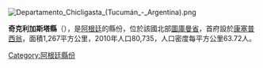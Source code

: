 [[Image:Departamento_Chicligasta_(Tucumán_-_Argentina).png|right]]
{{Coord|27|20|45|S|65|35|34|W|display=title}}

'''奇克利加斯塔縣'''（{{lang-es|Departamento Chicligasta}}），是[[阿根廷|阿根廷]]的縣份，位於該國北部[[圖庫曼省|圖庫曼省]]，首府設於[[康塞普西翁_(圖庫曼省)|康塞普西翁]]，面積1,267平方公里，2010年人口80,735，人口密度每平方公里63.72人。

{{Argentina-geo-stub}}
[[Category:阿根廷縣份|Category:阿根廷縣份]]